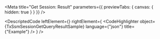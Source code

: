 
<Meta title="Get Session: Result" parameters={{ previewTabs: { canvas: { hidden: true } } }} />

<DescriptedCode
  leftElement={<TxSsmSessionGetQueryResultDesc />}
  rightElement={
    <CodeHighlighter
      object={TxSsmSessionGetQueryResultSample}
      language={"json"}
      title={"Example"}
    />
  }
/>
